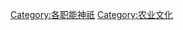 {{Commonscat|Agricultural deities}}

[[Category:各职能神祇|Category:各职能神祇]]
[[Category:农业文化|Category:农业文化]]